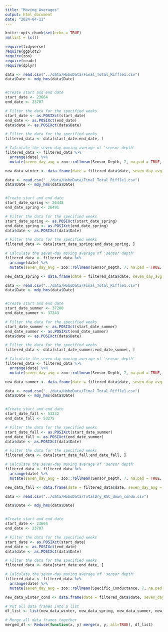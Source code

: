 ```yaml
---
title: "Moving Averages"
output: html_document
date: "2024-04-11"
---
```


```r
knitr::opts_chunk$set(echo = TRUE)
rm(list = ls())
```

```r
require(tidyverse)
require(ggplot2)
require(zoo)
require(readr)
require(dplyr)
```

```r

data <- read.csv("../data/HoboData/Final_Total_Riffle1.csv")
data$Date <- mdy_hms(data$Date)


#Create start and end date 
start_date <- 23664
end_date <- 23707

# Filter the data for the specified weeks
start_date <- as.POSIXct(start_date)
end_date <- as.POSIXct(end_date)
data$date <- as.POSIXct(data$Date)

# Filter the data for the specified weeks
filtered_data <- data[start_date:end_date, ]

# Calculate the seven-day moving average of 'sensor depth'
filtered_data <- filtered_data %>%
  arrange(date) %>%
  mutate(seven_day_avg = zoo::rollmean(Sensor_Depth, 7, na.pad = TRUE, align = "right"))

new_data_winter <- data.frame(date = filtered_data$date, seven_day_avg = filtered_data$seven_day_avg)


```

```r
data <- read.csv("../data/HoboData/Final_Total_Riffle1.csv")
data$Date <- mdy_hms(data$Date)


#Create start and end date 
start_date_spring <- 26448
end_date_spring <- 26491

# Filter the data for the specified weeks
start_date_spring <- as.POSIXct(start_date_spring)
end_date_spring <- as.POSIXct(end_date_spring)
data$date <- as.POSIXct(data$Date)

# Filter the data for the specified weeks
filtered_data <- data[start_date_spring:end_date_spring, ]

# Calculate the seven-day moving average of 'sensor depth'
filtered_data <- filtered_data %>%
  arrange(date) %>%
  mutate(seven_day_avg = zoo::rollmean(Sensor_Depth, 7, na.pad = TRUE, align = "right"))

new_data_spring <- data.frame(date = filtered_data$date, seven_day_avg = filtered_data$seven_day_avg)


```

```r
data <- read.csv("../data/HoboData/Final_Total_Riffle1.csv")
data$Date <- mdy_hms(data$Date)


#Create start and end date 
start_date_summer <- 37200
end_date_summer <- 37243

# Filter the data for the specified weeks
start_date_summer <- as.POSIXct(start_date_summer)
end_date_summer <- as.POSIXct(end_date_summer)
data$date <- as.POSIXct(data$Date)

# Filter the data for the specified weeks
filtered_data <- data[start_date_summer:end_date_summer, ]

# Calculate the seven-day moving average of 'sensor depth'
filtered_data <- filtered_data %>%
  arrange(date) %>%
  mutate(seven_day_avg = zoo::rollmean(Sensor_Depth, 7, na.pad = TRUE, align = "right"))

new_data_summer <- data.frame(date = filtered_data$date, seven_day_avg = filtered_data$seven_day_avg)

```

```r
data <- read.csv("../data/HoboData/Final_Total_Riffle1.csv")
data$Date <- mdy_hms(data$Date)


#Create start and end date 
start_date_fall <- 53232
end_date_fall <- 53275

# Filter the data for the specified weeks
start_date_fall <- as.POSIXct(start_date_summer)
end_date_fall <- as.POSIXct(end_date_summer)
data$date <- as.POSIXct(data$Date)

# Filter the data for the specified weeks
filtered_data <- data[start_date_fall:end_date_fall, ]

# Calculate the seven-day moving average of 'sensor depth'
filtered_data <- filtered_data %>%
  arrange(date) %>%
  mutate(seven_day_avg = zoo::rollmean(Sensor_Depth, 7, na.pad = TRUE, align = "right"))

new_data_fall <- data.frame(date = filtered_data$date, seven_day_avg = filtered_data$seven_day_avg)
```

```r

data <- read.csv("../data/HoboData/TotalDry_RSC_down_condo.csv")

data$Date <- mdy_hms(data$Date)


#Create start and end date 
start_date <- 23664
end_date <- 23707

# Filter the data for the specified weeks
start_date <- as.POSIXct(start_date)
end_date <- as.POSIXct(end_date)
data$date <- as.POSIXct(data$Date)

# Filter the data for the specified weeks
filtered_data <- data[start_date:end_date, ]

# Calculate the seven-day moving average of 'sensor depth'
filtered_data <- filtered_data %>%
  arrange(date) %>%
  mutate(seven_day_avg = zoo::rollmean(Specific_Conductance, 7, na.pad = TRUE, align = "right"))

new_data_winter_cond <- data.frame(date = filtered_data$date, seven_day_avg = filtered_data$seven_day_avg)

```


```r

# Put all data frames into a list
df_list <- list(new_data_winter, new_data_spring, new_data_summer, new_data_fall, new_data_winter_cond)

# Merge all data frames together
merged_df <- Reduce(function(x, y) merge(x, y, all=TRUE), df_list)

```


```r

```

